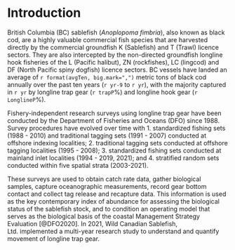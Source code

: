 # Introduction {#sec:introduction}

British Columbia (BC) sablefish (*Anoplopoma fimbria*), also known as black cod, are a highly valuable commercial fish species that are harvested directly by the commercial groundfish K (Sablefish) and T (Trawl) licence sectors.  They are also intercepted by the non-directed groundfish longline hook fisheries of the L (Pacific halibut), ZN (rockfishes), LC (lingcod) and DF (North Pacific spiny dogfish) licence sectors.  BC vessels have landed an average of `r format(avgTen, big.mark=",")` metric tons of black cod annually over the past ten years (`r yr-9` to `r yr`),  with the majority captured in `r yr` by longline trap gear (`r trapP`\%) and longline hook gear (`r LonglineP`\%).

Fishery-independent research surveys using longline trap gear have been conducted by the Department of Fisheries and Oceans (DFO) since 1988. Survey procedures have evolved over time with 1. standardized fishing sets (1988 - 2010) and traditional tagging sets (1991 - 2007) conducted at offshore indexing localities; 2. traditional tagging sets conducted at offshore tagging localities (1995 - 2008); 3.  standardized fishing sets conducted at mainland inlet localities (1994 - 2019, 2021); and 4. stratified random sets conducted within five spatial strata (2003-2021). <!--KH suggestion to add: These research surveys are conducted in collaboration with Wild Canadian Sablefish Ltd. under a collaborative agreement with DFO. --> 

These surveys are used to obtain catch rate data, gather biological samples, capture oceanographic measurements, record gear bottom contact and collect tag release and recapture data. This information is used as the key contemporary index of abundance for assessing the biological status of the sablefish stock, and to condition an operating model that serves as the biological basis of the coastal Management Strategy Evaluation [@DFO2020]. In 2021, Wild Canadian Sablefish, Ltd. implemented a multi-year research study to understand and quantify movement of longline trap gear.

<!-- KH: suggest moving this next bit to the results section as its more of a result.  I also suggest adding this sentence to the abstract.

Due to weather conditions, only 77 out of the 111 planned stratified random survey blocks and one out of four mainland inlets were surveyed in 2021.  
\clearpage

-->



